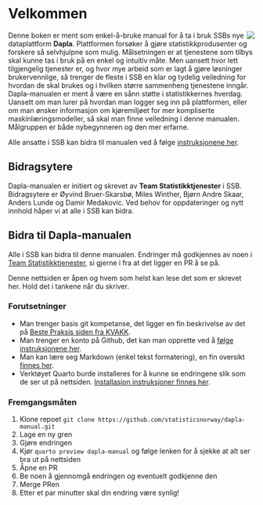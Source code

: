 # Velkommen {.unnumbered}

![](images/Dapla-Logo1.png){style="max-width: 35%; float: right;" fig-alt="Dapla logo"}

Denne boken er ment som enkel-å-bruke manual for å ta i bruk SSBs nye dataplattform **Dapla**. Plattformen forsøker å gjøre statistikkprodusenter og forskere så selvhjulpne som mulig. Målsetningen er at tjenestene som tilbys skal kunne tas i bruk på en enkel og intuitiv måte. Men uansett hvor lett tilgjengelig tjenester er, og hvor mye arbeid som er lagt å gjøre løsninger brukervennlige, så trenger de fleste i SSB en klar og tydelig veiledning for hvordan de skal brukes og i hvilken større sammenheng tjenestene inngår. Dapla-manualen er ment å være en sånn støtte i statistikkernes hverdag. Uansett om man lurer på hvordan man logger seg inn på plattformen, eller om man ønsker informasjon om kjøremiljøet for mer kompliserte maskinlæringsmodeller, så skal man finne veiledning i denne manualen. Målgruppen er både nybegynneren og den mer erfarne.

::: {.callout-note appearance="simple"}
Alle ansatte i SSB kan bidra til manualen ved å følge [instruksjonene her](./bidra-til-dapla-manualen.html).
:::

## Bidragsytere {.unnumbered}

Dapla-manualen er initiert og skrevet av **Team Statistikktjenester** i SSB. Bidragsytere er Øyvind Bruer-Skarsbø, Miles Winther, Bjørn Andre Skaar, Anders Lunde og Damir Medakovic. Ved behov for oppdateringer og nytt innhold håper vi at alle i SSB kan bidra.

## Bidra til Dapla-manualen {.unnumbered}

Alle i SSB kan bidra til denne manualen. Endringer må godkjennes av noen i [Team Statistikktjenester](https://github.com/orgs/statisticsnorway/teams/team-statistikktjenester), si gjerne i fra at det ligger en PR å se på.

::: {.callout-warning}
Denne nettsiden er åpen og hvem som helst kan lese det som er skrevet her. Hold det i tankene når du skriver.
:::

### Forutsetninger {.unnumbered}

- Man trenger basis git kompetanse, det ligger en fin beskrivelse av det på [Beste Praksis siden fra KVAKK](https://statistics-norway.atlassian.net/l/cp/6H4MD86J).
- Man trenger en konto på Github, det kan man opprette ved å [følge instruksjonene her](./git-og-github.qmd#opprett-github-bruker).
- Man kan lære seg Markdown (enkel tekst formatering), en fin oversikt [finnes her](http://mdcheatsheet.com/).
- Verktøyet Quarto burde installeres for å kunne se endringene slik som de ser ut på nettsiden. [Installasjon instruksjoner finnes her](https://quarto.org/docs/get-started/index.html).

### Fremgangsmåten

1. Klone repoet `git clone https://github.com/statisticsnorway/dapla-manual.git`
1. Lage en ny gren
1. Gjøre endringen
1. Kjør `quarto preview dapla-manual` og følge lenken for å sjekke at alt ser bra ut på nettsiden
1. Åpne en PR
1. Be noen å gjennomgå endringen og eventuelt godkjenne den
1. Merge PRen
1. Etter et par minutter skal din endring være synlig! 